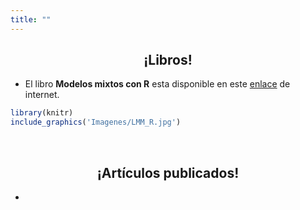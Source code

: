```yaml
---
title: ""
---
```


<center>
<h2>**¡Libros!**</h1>
</center>

<div class = "row">

<div class = "col-md-6">
  + El libro **Modelos mixtos con R** esta disponible en este [enlace](https://fhernanb.github.io/libro_modelos_mixtos/) de internet.

```r
library(knitr)
include_graphics('Imagenes/LMM_R.jpg')
```
</div>

<div class = "col-md-6">

</div>
</div>

<br>

<center>
<h2>**¡Artículos publicados!**</h1>
</center>

  + 
